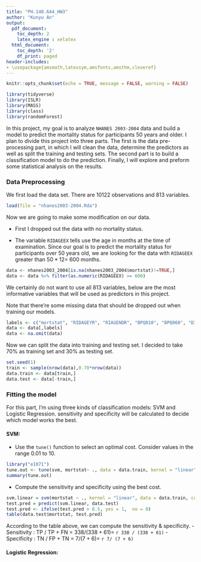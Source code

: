 ```yaml
---
title: "PH.140.644_HW3"
author: "Kunyu An"
output:
  pdf_document:
    toc_depth: 2
    latex_engine : xelatex
  html_document:
    toc_depth: '2'
    df_print: paged
header-includes:
- \usepackage{amsmath,latexsym,amsfonts,amsthm,cleveref}
---
```


```r
knitr::opts_chunk$set(echo = TRUE, message = FALSE, warning = FALSE)
```


```r
library(tidyverse)
library(ISLR)
library(MASS) 
library(class)
library(randomForest)
```

In this project, my goal is to analyze `NHANES 2003-2004` data and build a model to predict the mortality status for participants 50 years and older. I plan to divide this project into three parts. The first is the data pre-processing part, in which I will clean the data, determine the predictors as well as split the training and testing sets. The second part is to build a classification model to do the prediction. Finally, I will explore and preform some statistical analysis on the results.

### Data Preprocessing

We first load the data set. There are 10122 observations and 813 variables.
```r
load(file = "nhanes2003-2004.Rda")
```

Now we are going to make some modification on our data.

- First I dropped out the data with no mortality status.

- The variable `RIDAGEEX` tells use the age in months at the time of examination. Since our goal is to predict the mortality status for participants over 50 years old, we are looking for the data with `RIDAGEEX` greater than $50 * 12 =$ 600 months. 

```r
data <- nhanes2003_2004[is.na(nhanes2003_2004$mortstat)!=TRUE,]
data <- data %>% filter(as.numeric(RIDAGEEX) >= 600)
```

We certainly do not want to use all 813 variables, below are the most informative variables that will be used as predictors in this project.

Note that there're some missing data that should be dropped out when training our models.

```r
labels <- c("mortstat", "RIDAGEYR", "RIAGENDR", "BPQ010", "BPQ060", "DIQ010", "DIQ050", "DIQ090", "MCQ010", "MCQ053", "MCQ160A", "MCQ160B", "MCQ160K", "MCQ160L", "BMXWAIST", "MCQ160M", "MCQ220", "MCQ245A", "MCQ250A", "MCQ250B", "MCQ250C", "MCQ250E", "MCQ250F", "MCQ250G", "MCQ265", "SSQ011", "SSQ051", "WHQ030", "WHQ040", "LBXRDW", "HSD010", "BPXPULS", "BPXML1", "VIQ200", "BMXBMI", "BPXSY1", "BPXDI1")
data <- data[,labels]
data <- na.omit(data)
```

Now we can split the data into training and testing set. I decided to take 70% as training set and 30% as testing set.

```r
set.seed(1)
train <- sample(nrow(data),0.70*nrow(data))
data.train <- data[train,]
data.test <- data[-train,]
```

### Fitting the model

For this part, I'm using three kinds of classification models: SVM and Logistic Regression. sensitivity and specificity will be calculated to decide which model works the best.

#### SVM:

- Use the `tune()` function to select an optimal cost. Consider values in the range 0.01 to 10.

```r
library("e1071")
tune.out <- tune(svm, mortstat~ ., data = data.train, kernel = "linear", ranges = list(cost = 10^seq(-2, 1, by = 0.25)))
summary(tune.out)
```

- Compute the sensitivity and specificity using the best cost.

```r
svm.linear = svm(mortstat ~ ., kernel = "linear", data = data.train, cost =tune.out$best.parameters$cost)
test.pred = predict(svm.linear, data.test)
test.pred <- ifelse(test.pred > 0.5, yes = 1,  no = 0)
table(data.test$mortstat, test.pred)
```

According to the table above, we can compute the sensitivity & specificity.
- Sensitivity : TP / TP + FN = $338 / (338 + 61) =$ `r 338 / (338 + 61)`
- Specificity : TN / FP + TN = $7/ (7 + 6) =$ `r 7/ (7 + 6)`

#### Logistic Regression: 

